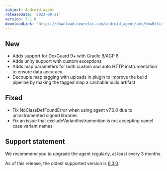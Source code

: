 ```yaml
---
subject: Android agent
releaseDate: '2023-09-21'
version: 7.1.0
downloadLink: 'https://download.newrelic.com/android_agent/ant/NewRelic_Android_Agent_7.1.0.zip'
---
```


## New

* Adds support for DexGuard 9+ with Gradle 8/AGP 8
* Adds unity support with custom exceptions
* Adds map parameters for both custom and auto HTTP instrumentation to ensure data accuracy
* Decouple map tagging with uploads in plugin to improve the build pipeline by making the tagged map a cachable build artifact


## Fixed

* Fix NoClassDefFoundError when using agent v7.0.0 due to uninstrumented signed libraries
* Fix an issue that excludeVariantInstrumention is not accepting camel case variant names


## Support statement

We recommend you to upgrade the agent regularly, at least every 3 months.

As of this release, the oldest supported version is [6.3.0](/docs/release-notes/mobile-release-notes/android-release-notes/android-630).

